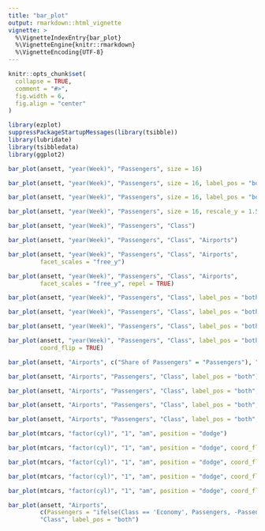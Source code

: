 ```yaml
---
title: "bar_plot"
output: rmarkdown::html_vignette
vignette: >
  %\VignetteIndexEntry{bar_plot}
  %\VignetteEngine{knitr::rmarkdown}
  %\VignetteEncoding{UTF-8}
---
```


```r
knitr::opts_chunk$set(
  collapse = TRUE,
  comment = "#>",
  fig.width = 6,
  fig.align = "center"
)
```

```r
library(ezplot)
suppressPackageStartupMessages(library(tsibble))
library(lubridate)
library(tsibbledata)
library(ggplot2)
```

```r
bar_plot(ansett, "year(Week)", "Passengers", size = 16)
```


```r
bar_plot(ansett, "year(Week)", "Passengers", size = 16, label_pos = "both")
```


```r
bar_plot(ansett, "year(Week)", "Passengers", size = 16, label_pos = "both", repel = TRUE)
```


```r
bar_plot(ansett, "year(Week)", "Passengers", size = 16, rescale_y = 1.5, label_pos = "both")
```


```r
bar_plot(ansett, "year(Week)", "Passengers", "Class")
```


```r
bar_plot(ansett, "year(Week)", "Passengers", "Class", "Airports")
```


```r
bar_plot(ansett, "year(Week)", "Passengers", "Class", "Airports",
         facet_scales = "free_y")
```


```r
bar_plot(ansett, "year(Week)", "Passengers", "Class", "Airports",
         facet_scales = "free_y", repel = TRUE)
```


```r
bar_plot(ansett, "year(Week)", "Passengers", "Class", label_pos = "both")
```


```r
bar_plot(ansett, "year(Week)", "Passengers", "Class", label_pos = "both", label_inside = "share")
```


```r
bar_plot(ansett, "year(Week)", "Passengers", "Class", label_pos = "both", label_inside = "both")
```


```r
bar_plot(ansett, "year(Week)", "Passengers", "Class", label_pos = "both", label_inside = "both",
         coord_flip = TRUE)
```


```r
bar_plot(ansett, "Airports", c("Share of Passengers" = "Passengers"), "Class", position = "fill")
```


```r
bar_plot(ansett, "Airports", "Passengers", "Class", label_pos = "both")
```


```r
bar_plot(ansett, "Airports", "Passengers", "Class", label_pos = "both", repel = TRUE)
```


```r
bar_plot(ansett, "Airports", "Passengers", "Class", label_pos = "both", repel = TRUE, angle = 90)
```


```r
bar_plot(ansett, "Airports", "Passengers", "Class", label_pos = "both", repel = TRUE, angle = -90)
```


```r
bar_plot(mtcars, "factor(cyl)", "1", "am", position = "dodge")
```


```r
bar_plot(mtcars, "factor(cyl)", "1", "am", position = "dodge", coord_flip = TRUE)
```


```r
bar_plot(mtcars, "factor(cyl)", "1", "am", position = "dodge", coord_flip = TRUE, rescale_y = 2)
```


```r
bar_plot(mtcars, "factor(cyl)", "1", "am", position = "dodge", coord_flip = TRUE, angle = -90)
```


```r
bar_plot(mtcars, "factor(cyl)", "1", "am", position = "dodge", coord_flip = TRUE, angle = 90)
```


```r
bar_plot(ansett, "Airports",
         c(Passengers = "ifelse(Class == 'Economy', Passengers, -Passengers)"),
         "Class", label_pos = "both")
```

